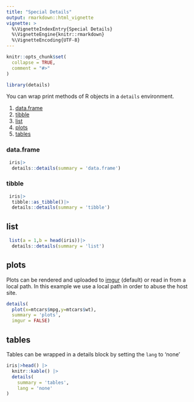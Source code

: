 ```yaml
---
title: "Special Details"
output: rmarkdown::html_vignette
vignette: >
  %\VignetteIndexEntry{Special Details}
  %\VignetteEngine{knitr::rmarkdown}
  %\VignetteEncoding{UTF-8}
---
```


```r
knitr::opts_chunk$set(
  collapse = TRUE,
  comment = "#>"
)
```

```r
library(details)
```

You can wrap print methods of R objects in a `details` environment.

  1. [data.frame](#data.frame)
  1. [tibble](#tibble)
  1. [list](#list)
  1. [plots](#plots)
  1. [tables](#tables)
  
### data.frame

```r
 iris|>
  details::details(summary = 'data.frame')
```

### tibble

```r
 iris|>
  tibble::as_tibble()|>
  details::details(summary = 'tibble')
```

## list

```r
 list(a = 1,b = head(iris))|>
  details::details(summary = 'list')
```

## plots

Plots can be rendered and uploaded to [imgur](https://imgur.com) (default) or read in from a local path. In this example we use a local path in order to abuse the host site. 

```r

details(
  plot(x=mtcars$mpg,y=mtcars$wt),
  summary = 'plots',
  imgur = FALSE)

```

## tables

Tables can be wrapped in a details block by setting the `lang` to 'none'

```r
iris|>head() |>
  knitr::kable() |>
  details(
    summary = 'tables',
    lang = 'none'
)
```
